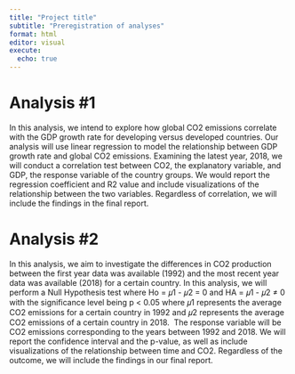 ```yaml
---
title: "Project title"
subtitle: "Preregistration of analyses"
format: html
editor: visual
execute:
  echo: true
---
```


# Analysis #1

In this analysis, we intend to explore how global CO2 emissions correlate with the GDP growth rate for developing versus developed countries. Our analysis will use linear regression to model the relationship between GDP growth rate and global CO2 emissions. Examining the latest year, 2018, we will conduct a correlation test between CO2, the explanatory variable, and GDP, the response variable of the country groups. We would report the regression coefficient and R2 value and include visualizations of the relationship between the two variables. Regardless of correlation, we will include the findings in the final report.

# Analysis #2

In this analysis, we aim to investigate the differences in CO2 production between the first year data was available (1992) and the most recent year data was available (2018) for a certain country. In this analysis, we will perform a Null Hypothesis test where Ho = 𝜇1 - 𝜇2 = 0 and HA = 𝜇1 - 𝜇2 ≠ 0 with the significance level being p \< 0.05 where 𝜇1 represents the average CO2 emissions for a certain country in 1992 and 𝜇2 represents the average CO2 emissions of a certain country in 2018.  The response variable will be CO2 emissions corresponding to the years between 1992 and 2018. We will report the confidence interval and the p-value, as well as include visualizations of the relationship between time and CO2. Regardless of the outcome, we will include the findings in our final report.

\
